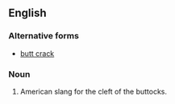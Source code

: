 ==English==

===Alternative forms===
* [[butt crack]]

===Noun===
{{en-noun}}

# {{context|US|taboo}} American slang for the cleft of the buttocks.